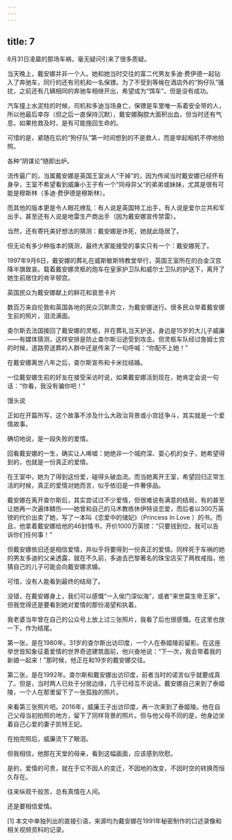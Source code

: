 ```yaml
---
---
---
```

title: 7
---



8月31日凌晨的那场车祸，毫无疑问引来了很多质疑。

当天晚上，戴安娜并非一个人。她和她当时交往的富二代男友多迪·费伊德一起钻入了奔驰车，同行的还有司机和一名保镖。为了不受到等候在酒店外的“狗仔队”骚扰，之前还有几辆相同的奔驰车相继开出，希望成为“饵车”，但是没有成功。

汽车撞上水泥柱的时候，司机和多迪当场身亡，保镖是车里唯一系着安全带的人，所以他最后幸存（但之后一直保持沉默），戴安娜胸腔大面积出血，但当时还有气息，如果抢救及时，是有可能挽回生命的。

可惜的是，紧随在后的“狗仔队”第一时间想到的不是救人，而是举起相机不停地拍照。

各种“阴谋论”随即出炉。

流传最广的，当属戴安娜是英国王室派人“干掉”的，因为传闻当时戴安娜已经怀有身孕，王室不希望看到威廉小王子有一个“同母异父”的弟弟或妹妹，尤其是很有可能是穆斯林（多迪·费伊德是穆斯林）。

而其他的版本更是令人眼花缭乱：有人说是英国特工出手，有人说是爱尔兰共和军出手，甚至还有人说是地雷生产商出手（因为戴安娜宣传禁雷）。

当然，还有寄托美好想法的猜测：戴安娜是诈死，她就此隐居了。

但无论有多少种版本的猜测，最终大家能接受的事实只有一个：戴安娜死了。

1997年9月6日，戴安娜的葬礼在威斯敏斯特教堂举行，英国王室所在的白金汉宫降半旗致哀。载着戴安娜灵柩的炮车在皇家护卫队和威尔士卫队的护送下，离开了她生前居住的肯辛顿宫。

英国民众为戴安娜献上的鲜花和哀思卡片



数百万来自伦敦和英国各地的民众沉默肃立，为戴安娜送行。很多民众举着戴安娜生前的照片，泪流满面。

查尔斯去法国接回了戴安娜的灵柩，并在葬礼当天护送，身边是15岁的大儿子威廉——有媒体猜测，这样安排是防止查尔斯沿途受到攻击。但灵柩车队经过詹姆士宫的时候，道路旁送葬的人群中还是传来了一句呼喊：“你配不上她！”

在戴安娜离世八年之后，查尔斯宣布和卡米拉结婚。

一位戴安娜生前的好友在接受采访时说，如果戴安娜活到现在，她肯定会说一句话：“你看，我没有骗你吧！”

馒头说

正如在开篇所写，这个故事不涉及什么大政治背景或小宫廷争斗，其实就是一个爱情故事。

确切地说，是一段失败的爱情。

回看戴安娜的一生，确实让人唏嘘：她绝非一个城府深、耍心机的女子，她希望得到的，也就是一份真正的爱情。

在王室中，她为了得到这份爱，碰得头破血流。而当她离开王室，希望回归正常生活的时候，真正的爱情对她而言，似乎依旧是一件奢侈品。

戴安娜在离开查尔斯后，其实尝试过不少爱情，但很难说有满意的结局，有的甚至让她再一次遍体鳞伤——她曾和自己的马术教练休伊特谈恋爱，而后者以300万英镑的代价出卖了她，写了一本叫《恋爱中的储妃》（Princess In Love ）的书。而且，他拿着戴安娜给他的46封情书，开价1000万英镑：“只要钱到位，我可以告诉你们任何事！”

但戴安娜依旧还是相信爱情，并似乎将要得到一份真正的爱情。同样死于车祸的她的男友多迪的父亲透露，就在不久前，多迪去巴黎著名的珠宝店买了两枚戒指，他猜自己的儿子可能会向戴安娜求婚。

可惜，没有人能看到最终的结局了。

没错，在戴安娜身上，我们可以感慨“一入侯门深似海”，或者“来世莫生帝王家”，但我觉得还是要看到她对爱情的那份渴望和执着。

我老婆当年曾在自己的公众号上放上过三张照片，我看了后也很感慨。在这里也放一下，作为结尾。

第一张，是在1980年。31岁的查尔斯出访印度，一个人在泰姬陵前留影。在这座举世皆知象征着爱情的世界奇迹建筑面前，他兴奋地说：“下一次，我会带着我的新娘一起来！”那时候，他正在和19岁的戴安娜交往。



第二张，是在1992年。查尔斯和戴安娜出访印度，前者当时的诺言似乎就要成真了。但是，当时两人已处于分居边缘，几乎已经互不说话。戴安娜自己来到了泰姬陵，一个人在那里留下了一张孤独的照片。



来看第三张照片吧。2016年，威廉王子出访印度，再一次来到了泰姬陵。他在自己父母当初拍照的地方，留下了同样背景的照片。但与他父母不同的是，他身边坐着自己心爱的妻子凯特王妃。



在拍完照后，威廉流下了眼泪。

但我相信，他那在天堂的母亲，看到这幅画面，应该感到欣慰。

是的，爱情的可贵，就在于它不因人的变迁，不因地的改变，不因时空的转换而恒久存在。

往来纵观千般苦，总有真情在人间。

还是要相信爱情。

[1] 本文中单独列出的直接引语，来源均为戴安娜在1991年秘密制作的口述录像和相关视频资料的记录。